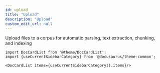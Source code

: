 ```yaml
---
id: upload
title: "Upload"
description: "Upload"
custom_edit_url: null
---
```




Upload files to a corpus for automatic parsing, text extraction, chunking, and indexing



```mdx-code-block
import DocCardList from '@theme/DocCardList';
import {useCurrentSidebarCategory} from '@docusaurus/theme-common';

<DocCardList items={useCurrentSidebarCategory().items}/>
```
      